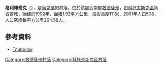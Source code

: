 {{coord|47|43|45|N|29|29|29|E|scale:30000|display=title}}

'''格利博喬克'''（{{lang-uk|Глибочок}}），是[[烏克蘭|烏克蘭]]的村落，位於該國西南部[[敖德薩州|敖德薩州]]，由[[科托夫斯克區|科托夫斯克區]]負責管轄，始建於1902年，面積1.92平方公里，海拔高度111米，2001年人口508，人口密度每平方公里264.58人。

==參考資料==
* [http://w1.c1.rada.gov.ua/pls/z7503/A005?rdat1=24.03.2013&rf7571=24415 Глибочок]

{{DEFAULTSORT:Глибочок}}
[[Category:敖德薩州村落|Category:敖德薩州村落]]
[[Category:科托夫斯克區村落|Category:科托夫斯克區村落]]


{{Odessa-geo-stub}}